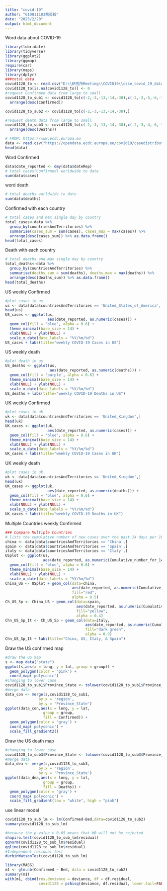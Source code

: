 ---
title: "covid-19"
author: "610811103熊英翰"
date: "2023/2/20"
output: html_document
---
Word data about COVID-19
```{r echo=FALSE}
library(lubridate)
library(tidyverse)
library(ggplot2)
library(ggmap)
require(car)
library(maps) 
library(dplyr) 
###total data
covid1128_to <- read.csv("D:\\研究所Meeting\\COVID19\\csse_covid_19_data\\csse_covid_19_daily_reports_us\\11-18-2020(modify).csv")
covid1128_to[is.na(covid1128_to)] <- 0
#request Confirmed data from large to small
covid1128_to_sub1 <- covid1128_to[c(-2,-3,-13,-14,-38),c(-2,-3,-5,-6,-7)] %>%
  arrange(desc(Confirmed))

covid1128_to_sub2 <- covid1128_to[c(-2,-3,-13,-14,-38),]

#request death data from large to small
covid1128_to_sub3 <- covid1128_to[c(-2,-3,-13,-14,-38),c(-2,-3,-4,-6,-7)] %>%
  arrange(desc(Deaths))

# FROM: https://www.ecdc.europa.eu
data <- read.csv("https://opendata.ecdc.europa.eu/covid19/casedistribution/csv", na.strings = "", fileEncoding = "UTF-8-BOM" , stringsAsFactors = F)
head(data)
```
Word Confirmed
```{r echo=FALSE}
data$date_reported <- dmy(data$dateRep)
# total cases(Confirmed) worldwide to date
sum(data$cases)
```

word death
```{r echo=FALSE}
# total deaths worldwide to date
sum(data$deaths)
```
Confirmed with each country
```{r echo=FALSE}
# total cases and max single day by country
total_cases<-data %>% 
  group_by(countriesAndTerritories) %>% 
  summarise(cases_sum = sum(cases), cases_max = max(cases)) %>% 
  arrange(desc(cases_sum)) %>% as.data.frame()
head(total_cases)
```

Death with each country
```{r echo=FALSE}
# total deaths and max single day by country
total_deaths<-data %>% 
  group_by(countriesAndTerritories) %>% 
  summarise(deaths_sum = sum(deaths), deaths_max = max(deaths)) %>% 
  arrange(desc(deaths_sum)) %>% as.data.frame()
head(total_deaths)
```

US weekly Confirmed
```{r echo=FALSE}
#plot cases in us
us <- data[data$countriesAndTerritories == 'United_States_of_America',]
head(us)
US_cases <- ggplot(us, 
                   aes(date_reported, as.numeric(cases))) +
  geom_col(fill = 'blue', alpha = 0.6) + 
  theme_minimal(base_size = 14) +
  xlab(NULL) + ylab(NULL) + 
  scale_x_date(date_labels = "%Y/%m/%d")
US_cases + labs(title="weekly COVID-19 Cases in US")
```

US weekly death
```{r echo=FALSE}
#plot death in us
US_deaths <- ggplot(us, 
                    aes(date_reported, as.numeric(deaths))) +
  geom_col(fill = 'purple', alpha = 0.6) + 
  theme_minimal(base_size = 14) +
  xlab(NULL) + ylab(NULL) + 
  scale_x_date(date_labels = "%Y/%m/%d")
US_deaths + labs(title="weekly COVID-19 Deaths in US")
```

UK weekly Confirmed
```{r}
#plot cases in uk
uk <- data[data$countriesAndTerritories == 'United_Kingdom',]
head(uk)
UK_cases <- ggplot(uk, 
                   aes(date_reported, as.numeric(cases))) +
  geom_col(fill = 'blue', alpha = 0.6) + 
  theme_minimal(base_size = 14) +
  xlab(NULL) + ylab(NULL) + 
  scale_x_date(date_labels = "%Y/%m/%d")
UK_cases + labs(title="weekly COVID-19 Cases in UK")

```

UK weekly death
```{r}
#plot cases in uk
uk <- data[data$countriesAndTerritories == 'United_Kingdom',]
head(uk)
UK_cases <- ggplot(uk, 
                   aes(date_reported, as.numeric(deaths))) +
  geom_col(fill = 'blue', alpha = 0.6) + 
  theme_minimal(base_size = 14) +
  xlab(NULL) + ylab(NULL) + 
  scale_x_date(date_labels = "%Y/%m/%d")
UK_cases + labs(title="weekly COVID-19 Deaths in UK")
```


Multiple Countries weekly Confirmed
```{r echo=FALSE}
### Compare Multiple Countries
# lists the cumulative number of new cases over the past 14 days per 100,000 people in that country
china <- data[data$countriesAndTerritories == 'China',]
spain <- data[data$countriesAndTerritories == 'Spain',]
italy <- data[data$countriesAndTerritories == 'Italy',]
USplot <- ggplot(us, 
                 aes(date_reported, as.numeric(Cumulative_number_for_14_days_of_COVID.19_cases_per_100000))) +
  geom_col(fill = 'blue', alpha = 0.6) + 
  theme_minimal(base_size = 14) +
  xlab(NULL) + ylab(NULL) + 
  scale_x_date(date_labels = "%Y/%m/%d")
China_US <- USplot + geom_col(data=china, 
                              aes(date_reported, as.numeric(Cumulative_number_for_14_days_of_COVID.19_cases_per_100000)),
                              fill="red",
                              alpha = 0.5)
Ch_US_Sp <- China_US + geom_col(data=spain, 
                                aes(date_reported, as.numeric(Cumulative_number_for_14_days_of_COVID.19_cases_per_100000)),
                                fill="yellow",
                                alpha = 0.4)
Chn_US_Sp_It <- Ch_US_Sp + geom_col(data=italy, 
                                    aes(date_reported, as.numeric(Cumulative_number_for_14_days_of_COVID.19_cases_per_100000)),
                                    fill="dark green",
                                    alpha = 0.9)
Chn_US_Sp_It + labs(title="China, US, Italy, & Spain")

```

Draw the US confirmed map
```{r echo=FALSE}
#draw the US map
s <- map_data("state")
ggplot(s,aes(x = long, y = lat, group = group)) + 
  geom_polygon(color = 'pink') +
  coord_map('polyconic') 
#changing to lower case
covid1128_to_sub1$Province_State <- tolower(covid1128_to_sub1$Province_State)
#merge data
data_con <- merge(s,covid1128_to_sub1,
               by.x = 'region',
               by.y = 'Province_State')
ggplot(data_con,aes(x = long, y = lat,
                 group = group,
                 fill = Confirmed)) + 
  geom_polygon(color = 'gray') +
  coord_map('polyconic') +
  scale_fill_gradient2()      

```
Draw the US death map
```{r}
#changing to lower case
covid1128_to_sub3$Province_State <- tolower(covid1128_to_sub3$Province_State)
#merge data
data_dea <- merge(s,covid1128_to_sub3,
               by.x = 'region',
               by.y = 'Province_State')
ggplot(data_dea,aes(x = long, y = lat,
                 group = group,
                 fill = Deaths)) + 
  geom_polygon(color = 'gray') +
  coord_map('polyconic') +
  scale_fill_gradient(low = "white", high = "pink")  
```

use linear model 
```{r echo=FALSE}
covid1128_to_sub_lm <- lm(Confirmed~Bed,data=covid1128_to_sub2)
summary(covid1128_to_sub_lm)
```

```{r echo=FALSE}
#because the p-value > 0.05 means that H0 will not be rejected
shapiro.test(covid1128_to_sub_lm$residual)
qqnorm(covid1128_to_sub_lm$residual)
qqline(covid1128_to_sub_lm$residual)
#Independent residual test
durbinWatsonTest(covid1128_to_sub_lm) 
```

```{r echo=FALSE}
library(MASS)
m1 <- glm.nb(Confirmed ~ Bed, data = covid1128_to_sub2)
summary(m1)
with(m1, cbind(res.deviance = deviance, df = df.residual,
               covid1128 = pchisq(deviance, df.residual, lower.tail=FALSE)))
```





